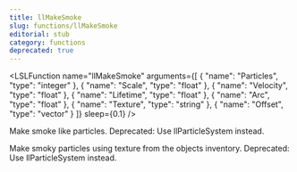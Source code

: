 ```yaml
---
title: llMakeSmoke
slug: functions/llMakeSmoke
editorial: stub
category: functions
deprecated: true
---
```


<LSLFunction
	name="llMakeSmoke"
	arguments={[
	{
		"name": "Particles",
		"type": "integer"
	},
	{
		"name": "Scale",
		"type": "float"
	},
	{
		"name": "Velocity",
		"type": "float"
	},
	{
		"name": "Lifetime",
		"type": "float"
	},
	{
		"name": "Arc",
		"type": "float"
	},
	{
		"name": "Texture",
		"type": "string"
	},
	{
		"name": "Offset",
		"type": "vector"
	}
]}
	sleep={0.1}
/>

Make smoke like particles. Deprecated: Use llParticleSystem instead.

Make smoky particles using texture from the objects inventory. Deprecated: Use llParticleSystem instead.
